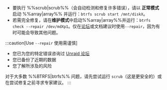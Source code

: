 - 要执行 %%scrub|scrub%%（会自动检测和修复许多错误），请以 **正常模式** 启动 %%array|array%% 并运行：`btrfs scrub start /mnt/diskX`。
- 若需完全修复，请在**维护模式**中启动%%array|array%%并运行：`btrfs check --repair /dev/mdXp1`。仅在[论坛](https://forums.unraid.net/)或文档建议时使用`--repair`，因为有时可能会导致其他问题。

:::caution[Use `--repair` 使用需谨慎]

- 您已为您的特定错误咨询过 [Unraid 论坛](https://forums.unraid.net/)
- 您已备份了近期的数据
- 您了解所涉及的风险

对于大多数 %%BTRFS|btrfs%% 问题，请先尝试运行 `scrub`（这是更安全的）或在尝试修复之前寻求专家建议。
:::
